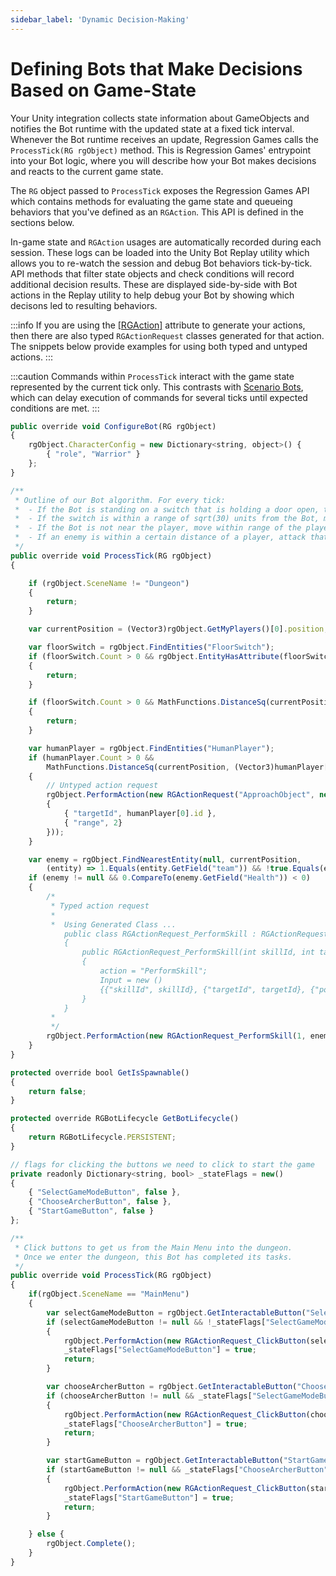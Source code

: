 ```yaml
---
sidebar_label: 'Dynamic Decision-Making'
---
```



# Defining Bots that Make Decisions Based on Game-State

Your Unity integration collects state information about GameObjects and notifies the Bot runtime with the updated state at a fixed tick interval.
Whenever the Bot runtime receives an update, Regression Games calls the `ProcessTick(RG rgObject)` method.
This is Regression Games' entrypoint into your Bot logic, where you will describe how your Bot makes decisions and reacts to the current game state.

The `RG` object passed to `ProcessTick` exposes the Regression Games API which contains methods for evaluating the game state and queueing behaviors that you've defined as an `RGAction`.
This API is defined in the sections below.

In-game state and `RGAction` usages are automatically recorded during each session. 
These logs can be loaded into the Unity Bot Replay utility which allows you to re-watch the session and debug Bot behaviors tick-by-tick. 
API methods that filter state objects and check conditions will record additional decision results. 
These are displayed side-by-side with Bot actions in the Replay utility to help debug your Bot by showing which decisons led to resulting behaviors.  

:::info
If you are using the [[RGAction]](../../integrating-with-unity/defining-actions) attribute to generate your actions, then there are also typed `RGActionRequest` classes generated for that action.  The snippets below provide examples for using both typed and untyped actions.
:::

:::caution
Commands within `ProcessTick` interact with the game state represented by the current tick only.
This contrasts with [Scenario Bots](./scenario-testing), which can delay execution of commands for several ticks until expected conditions are met.
:::

<Tabs>
<TabItem value="runTurn_coopBot" label="Follow and support a human player as an NPC" default>

```javascript
public override void ConfigureBot(RG rgObject)
{
    rgObject.CharacterConfig = new Dictionary<string, object>() {
        { "role", "Warrior" }
    };
}

/**
 * Outline of our Bot algorithm. For every tick:
 *  - If the Bot is standing on a switch that is holding a door open, then do nothing
 *  - If the switch is within a range of sqrt(30) units from the Bot, move onto the switch
 *  - If the Bot is not near the player, move within range of the player
 *  - If an enemy is within a certain distance of a player, attack that enemy
 */
public override void ProcessTick(RG rgObject)
{

    if (rgObject.SceneName != "Dungeon")
    {
        return;
    }

    var currentPosition = (Vector3)rgObject.GetMyPlayers()[0].position;

    var floorSwitch = rgObject.FindEntities("FloorSwitch");
    if (floorSwitch.Count > 0 && rgObject.EntityHasAttribute(floorSwitch[0], "isOn", true))
    {
        return;
    }

    if (floorSwitch.Count > 0 && MathFunctions.DistanceSq(currentPosition, (Vector3)floorSwitch[0].position) < 30)
    {
        return;
    }

    var humanPlayer = rgObject.FindEntities("HumanPlayer");
    if (humanPlayer.Count > 0 &&
        MathFunctions.DistanceSq(currentPosition, (Vector3)humanPlayer[0].position) > 10)
    {
        // Untyped action request
        rgObject.PerformAction(new RGActionRequest("ApproachObject", new Dictionary<string, object>()
        {
            { "targetId", humanPlayer[0].id },
            { "range", 2}
        }));
    }

    var enemy = rgObject.FindNearestEntity(null, currentPosition,
        (entity) => 1.Equals(entity.GetField("team")) && !true.Equals(entity.GetField("broken")));
    if (enemy != null && 0.CompareTo(enemy.GetField("Health")) < 0)
    {
        /*
         * Typed action request
         *
         *  Using Generated Class ...
            public class RGActionRequest_PerformSkill : RGActionRequest
            {
                public RGActionRequest_PerformSkill(int skillId, int targetId, Vector3 position)
                {
                    action = "PerformSkill";
                    Input = new ()
                    {{"skillId", skillId}, {"targetId", targetId}, {"position", position}, };
                }
            } 
         *
         */
        rgObject.PerformAction(new RGActionRequest_PerformSkill(1, enemy.id, enemy.position));
    }
}
```
</TabItem>

<TabItem value="runTurn_menuBot" label="Click buttons to start the game">

```javascript
protected override bool GetIsSpawnable()
{
    return false;
}

protected override RGBotLifecycle GetBotLifecycle()
{
    return RGBotLifecycle.PERSISTENT;
}

// flags for clicking the buttons we need to click to start the game
private readonly Dictionary<string, bool> _stateFlags = new()
{
    { "SelectGameModeButton", false },
    { "ChooseArcherButton", false },
    { "StartGameButton", false }
};

/** 
 * Click buttons to get us from the Main Menu into the dungeon.
 * Once we enter the dungeon, this Bot has completed its tasks.
 */
public override void ProcessTick(RG rgObject)
{
    if(rgObject.SceneName == "MainMenu")
    {
        var selectGameModeButton = rgObject.GetInteractableButton("SelectGameModeButton");
        if (selectGameModeButton != null && !_stateFlags["SelectGameModeButton"])
        {
            rgObject.PerformAction(new RGActionRequest_ClickButton(selectGameModeButton.id) );
            _stateFlags["SelectGameModeButton"] = true;
            return;
        }

        var chooseArcherButton = rgObject.GetInteractableButton("ChooseArcherButton");
        if (chooseArcherButton != null && _stateFlags["SelectGameModeButton"] && !_stateFlags["ChooseArcherButton"])
        {
            rgObject.PerformAction(new RGActionRequest_ClickButton(chooseArcherButton.id));
            _stateFlags["ChooseArcherButton"] = true;
            return;
        }

        var startGameButton = rgObject.GetInteractableButton("StartGameButton");
        if (startGameButton != null && _stateFlags["ChooseArcherButton"] && !_stateFlags["StartGameButton"])
        {
            rgObject.PerformAction(new RGActionRequest_ClickButton(startGameButton.id));
            _stateFlags["StartGameButton"] = true;
            return;
        }

    } else {
        rgObject.Complete();
    }
}
```

</TabItem>
</Tabs>


